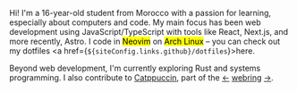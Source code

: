 
Hi! I'm a 16-year-old student from Morocco with a passion for learning, especially about computers and code. My main focus has been web development using JavaScript/TypeScript with tools like React, Next.js, and more recently, Astro. I code in <mark>Neovim</mark> on <mark>Arch Linux</mark> – you can check out my dotfiles <a href={`${siteConfig.links.github}/dotfiles`}>here</a>.

Beyond web development, I'm currently exploring Rust and systems programming. I also contribute to [Catppuccin](https://github.com/catppuccin), part of the <span class="whitespace-nowrap">[←](https://ctp-webr.ing/nuexq/previous) [webring](https://ctp-webr.ing/) [→](https://ctp-webr.ing/nuexq/next)</span>.
